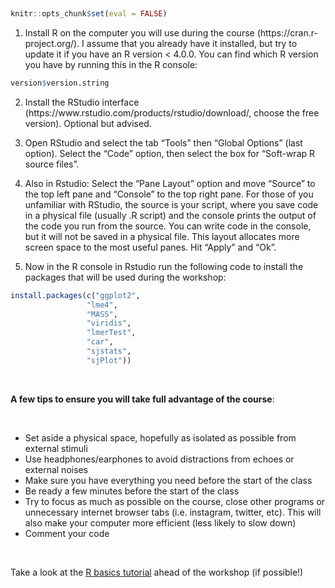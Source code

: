 &nbsp; 

```r

knitr::opts_chunk$set(eval = FALSE)

```

1) Install R on the computer you will use during the course (https://cran.r-project.org/). I assume that you already have it installed, but try to update it if you have an R version < 4.0.0. You can find which R version you have by running this in the R console:

```r

version$version.string

```

2) Install the RStudio interface (https://www.rstudio.com/products/rstudio/download/, choose the free version). Optional but advised.

3) Open RStudio and select the tab "Tools" then "Global Options" (last option). Select the "Code" option, then select the box for "Soft-wrap R source files".

4) Also in Rstudio: Select the "Pane Layout" option and move "Source" to the top left pane and "Console" to the top right pane. For those of you unfamiliar with RStudio, the source is your script, where you save code in a physical file (usually .R script) and the console prints the output of the code you run from the source. You can write code in the console, but it will not be saved in a physical file. This layout allocates more screen space to the most useful panes. Hit "Apply" and "Ok".

5) Now in the R console in Rstudio run the following code to install the packages that will be used during the workshop:

```r

install.packages(c("ggplot2",
                 "lme4",
                 "MASS",
                 "viridis",
                 "lmerTest",
                 "car",
                 "sjstats",
                 "sjPlot"))

```


&nbsp; 

<div class="alert alert-warning">


**A few tips to ensure you will take full advantage of the course**:

&nbsp; 

  - Set aside a physical space, hopefully as isolated as possible from external stimuli
  - Use headphones/earphones to avoid distractions from echoes or external noises
  - Make sure you have everything you need before the start of the class
  - Be ready a few minutes before the start of the class
  - Try to focus as much as possible on the course, close other programs or unnecessary internet browser tabs (i.e. instagram, twitter, etc). This will also make your computer more efficient (less likely to slow down)
  - Comment your code

</div>


&nbsp; 

Take a look at the [R basics tutorial](https://marce10.github.io/OTS_Tropical_Biology_2023/r_basics.html) ahead of the workshop (if possible!)



